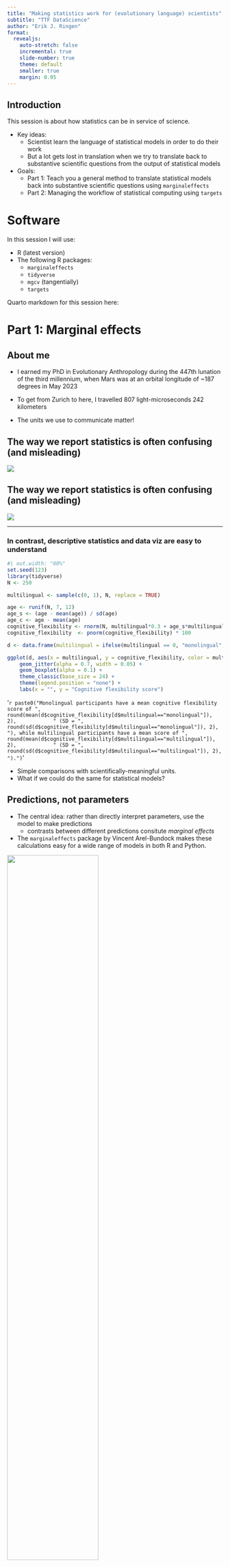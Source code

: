 ```yaml
---
title: "Making statistics work for (evolutionary language) scientists"
subtitle: "TTF DataScience"
author: "Erik J. Ringen"
format:
  revealjs:
    auto-stretch: false
    incremental: true
    slide-number: true
    theme: default
    smaller: true
    margin: 0.05
---
```


## Introduction

This session is about how statistics can be in service of science.

- Key ideas:
    - Scientist learn the language of statistical models in order to do their work
    - But a lot gets lost in translation when we try to translate back to substantive scientific questions from the output of statistical models

- Goals:
    - Part 1: Teach you a general method to translate statistical models back into substantive scientific questions using `marginaleffects`
    - Part 2: Managing the workflow of statistical computing using `targets`

# Software

In this session I will use:

- R (latest version)
- The following R packages:
    - `marginaleffects`
    - `tidyverse`
    - `mgcv` (tangentially)
    - `targets`

Quarto markdown for this session here:


# Part 1: Marginal effects

## About me

- I earned my PhD in Evolutionary Anthropology <span class="fragment strike">during the 447th lunation of the third millennium, when Mars was at an orbital longitude of ~187 degrees</span><span class="fragment"> in May 2023</span>

- To get from Zurich to here, I travelled <span class="fragment strike">807 light-microseconds</span><span class="fragment"> 242 kilometers</span>

- The units we use to communicate matter!

## The way we report statistics is often confusing (and misleading)

![](figures/confusing_stats.png)

## The way we report statistics is often confusing (and misleading)

![](figures/regression_table.png)

---

### In contrast, descriptive statistics and data viz are easy to understand

```r
#| out.width: "60%"
set.seed(123)
library(tidyverse)
N <- 250

multilingual <- sample(c(0, 1), N, replace = TRUE)

age <- runif(N, 7, 12)
age_s <- (age - mean(age)) / sd(age)
age_c <- age - mean(age)
cognitive_flexibility <- rnorm(N, multilingual*0.3 + age_s*multilingual*0.2 + age_s*0.1, 0.5)
cognitive_flexibility  <- pnorm(cognitive_flexibility) * 100

d <- data.frame(multilingual = ifelse(multilingual == 0, "monolingual", "multilingual"), cognitive_flexibility = cognitive_flexibility, age = age, age_c = age_c)

ggplot(d, aes(x = multilingual, y = cognitive_flexibility, color = multilingual)) +
    geom_jitter(alpha = 0.7, width = 0.05) +
    geom_boxplot(alpha = 0.1) +
    theme_classic(base_size = 24) +
    theme(legend.position = "none") +
    labs(x = "", y = "Cognitive flexibility score")
```

'`r paste0("Monolingual participants have a mean cognitive flexibility score of ", 
           round(mean(d$cognitive_flexibility[d$multilingual=="monolingual"]), 2),
           " (SD = ", 
           round(sd(d$cognitive_flexibility[d$multilingual=="monolingual"]), 2),
           "), while multilingual participants have a mean score of ", 
           round(mean(d$cognitive_flexibility[d$multilingual=="multilingual"]), 2),
           " (SD = ",
           round(sd(d$cognitive_flexibility[d$multilingual=="multilingual"]), 2),
           ").")`'

- Simple comparisons with scientifically-meaningful units.
- What if we could do the same for statistical models?

## Predictions, not parameters
- The central idea: rather than directly interpret parameters, use the model to make predictions
    - contrasts between different predictions consitute *marginal effects*
- The `marginaleffects` package by Vincent Arel-Bundock makes these calculations easy for a wide range of models in both R and Python.

![](figures/model_to_meaning.png){width="65%"}

## In simple models, a parameter might be all we need

:::: {.columns}
::: {.column width="60%"}
- Example: do multilingual children have greater cognitive flexibility than monolingual children?
    - *Data*: 200 children from some population
    - *Estimand*: what is the average difference in cognitive flexibility (measured by a psychometric instrument ranging from 0 to 100) between multilingual and monolingual children?
    - *Estimate*: 'Multilingual participants have an average cognitive flexibility score of 11.908 [5.386, 18.430] points higher than monolingual participants.'
:::

::: {.column width="40%"}
::: {.fragment}
```r
ggplot(d, aes(x = multilingual, y = cognitive_flexibility, color = multilingual)) +
    geom_jitter(alpha = 0.7, width = 0.05) +
    geom_boxplot(alpha = 0.1) +
    theme_classic(base_size = 24) +
    theme(legend.position = "none") +
    labs(x = "", y = "Cognitive flexibility")
```
:::

::: {.fragment}
```r
summary(lm(cognitive_flexibility ~ multilingual))
```
:::
:::
::::

## A regression is a machine that makes predictions

$$ \text{Cognitive flexibility} = \alpha + \beta \times \text{Multilingual} + \epsilon $$
$$ \epsilon \sim \text{Normal}(0, \sigma^2) $$

- The parts of the machine are the parameters ($\alpha, \beta, \sigma$):
  - To make a prediction for a monolingual child, just take the intercept ($\alpha$).
  - To make a prediction for a multilingual child, add the coefficient for multilingual ($\beta$) to the intercept.
- Linear regression is such a simple machine that it offers a 1:1 mapping between the parameters and the estimand (average difference between multilingual and monolingual children).

## Interactions

![](figures/hall_of_mirrors.png){width="65%"}

## Interactions imply heterogeneity

:::: {.columns}

::: {.column width="60%"}
- For a given child, let $Y_i(\text{multilingual})$ be the outcome if the child is multilingual and $Y_i(\text{monolingual})$ be the outcome if the child is monolingual. 

- The estimand is the average difference in potential outcomes: $\frac{1}{N} \sum_{i=1}^N [Y_i(\text{multilingual}) - Y_i(\text{monolingual})]$. Known as the *average treatment effect* (ATE), or average marginal effect (AME).

- In our simple linear regression, all children are identical, conditional on their mono/multilingual status, which allows us to reduce the estimand to a single parameter.
:::

::: {.column width="40%"}
::: {.fragment}
![](figures/ATE.png){width="75%"}
:::
:::

::::

## Interactions imply heterogeneity

:::: {.columns}
::: {.column width="60%"}
```r
m_centered <- lm(cognitive_flexibility ~ multilingual * age_c)

summary(m_centered)
```
:::

::: {.column width="40%"}
```r
ggplot(d, aes(x = age_c, y = cognitive_flexibility, color = multilingual)) +
    geom_point(alpha = 0.7) +
    geom_smooth(method = "lm", se = FALSE) +
    theme_classic(base_size = 28) +
    theme(legend.title = element_blank()) +
    scale_color_manual(values = c("monolingual" = "royalblue", 
                                "multilingual" = "darkorange")) +
    labs(x = "Age (centered)", y = "Cognitive flexibility")
```
:::
::::

- Which coefficient corresponds to the estimand (average marginal effect)?
    - None! The AME depends on the distribution of the moderator (age):
        - The magnitude of the multilingual effect depends on age--now it matters which children we are averaging over.

## Meaning of interaction term is highly contextual

On the previous slide, the interaction term was mean-centered. What if we use the raw age variable instead?

:::: {.columns}
::: {.column width="60%"}
```r
m_uncentered <- lm(cognitive_flexibility ~ multilingual * age)

summary(m_uncentered)
```
:::

::: {.column width="40%"}
```r
ggplot(d, aes(x = age, y = cognitive_flexibility, color = multilingual)) +
    geom_point(alpha = 0.7) +
    geom_smooth(method = "lm", se = FALSE) +
    theme_classic(base_size = 28) +
    theme(legend.title = element_blank()) +
    scale_color_manual(values = c("monolingual" = "royalblue", 
                                "multilingual" = "darkorange")) +
    labs(x = "Age", y = "Cognitive flexibility")
```
:::
::::

## Getting started with `marginaleffects`: predictions

```r
library(marginaleffects)

uncentered_model <- lm(cognitive_flexibility ~ multilingual * age, data = d)

preds <- predictions(uncentered_model)

preds |> 
    as.data.frame() |> 
    select(rowid, multilingual, age, estimate, conf.low, conf.high) |> 
    print(digits = 2)
```

## Getting started with `marginaleffects`: predictions

```r
library(marginaleffects)

centered_model <- lm(cognitive_flexibility ~ multilingual * age_c, data = d)

preds <- predictions(centered_model)

preds |> 
    as.data.frame() |> 
    select(rowid, multilingual, age_c, estimate, conf.low, conf.high) |> 
    print(digits = 2)
```

## From predictions to comparisons

```r
comparisons <- comparisons(uncentered_model, variables = "multilingual")

comparisons |> 
    as.data.frame() |> 
    select(rowid, contrast, age, estimate, conf.low, conf.high) |> 
    print(digits = 2)
```

## Calcualting average marginal effects

```r
AME <- avg_comparisons(uncentered_model)

AME |> 
    as.data.frame() |> 
    select(term, contrast, estimate, conf.low, conf.high) |> 
    print(digits = 2)
```

## marginaleffects can also make plots

```r
plot_predictions(uncentered_model, condition = list("multilingual"))
```

## marginaleffects can also make plots

```r
plot_predictions(uncentered_model, condition = list("age"))
```

## marginaleffects can also make plots

```r
plot_predictions(uncentered_model, condition = list("age", "multilingual"))
```

## marginaleffects can also make plots

Because the plots are made with `ggplot2`, we can customize them as we like.

```r
#| out.width: "75%"
plot_predictions(uncentered_model, condition = list("age", "multilingual")) +
    theme_classic(base_size = 24) +
    theme(legend.title = element_blank()) +
    scale_color_manual(values = c("monolingual" = "royalblue", 
                                "multilingual" = "darkorange")) +
    scale_fill_manual(values = c("monolingual" = "royalblue", 
                                "multilingual" = "darkorange")) +
    labs(x = "Age", y = "Cognitive flexibility score")
```

## Generalized linear models

- GLMs such as logistic regression and Poisson regression are also supported by `marginaleffects`.

- Good news for us, because *everything* interacts in a GLM due to the link function (e.g., logit, log, softmax). 
    - Extremely easy to mislead ourselves if we try to interpret parameters.

## Logistic regression

- Hypothetical dataset: Touchscreen experiment with Chimpanzees
    - After viewing a stimulus, the chimpanzee touches the screen on either the 'Agent' or the 'Patient' in a scence.
    - Estimand: what is the average *difference* in the probability of touching the 'Agent' side between two conditions ('experimental' vs 'control')?
        - $\frac{1}{N} \sum_{i=1}^N [P(Y_i = \text{Agent} | \text{experimental}) - P(Y_i = \text{Agent} | \text{control})]$

![](figures/chimp_touchscreen.webp){width="50%"}

## Logistic regression

```r
N <- 60

condition <- rep(c("experimental", "control"), N/2)
sex <- sample(c("male", "female"), N, prob = c(0.35, 0.65), replace = TRUE)
mu <- 0.4 + (1.5 * (condition == "experimental")) + (0.25 * (sex == "male"))

agent <- rbinom(N, 1, plogis(mu))

d <- data.frame(agent = agent, condition = condition, sex = sex)
```

$$ \text{Agent} \sim \text{Bernoulli}(\pi) $$
$$ \pi = \text{logit}^{-1}(\alpha + \beta \times \text{experimental}) $$

```r
logistic_model <- glm(agent ~ condition, data = d, family = binomial)

summary(logistic_model)
```

## Logistic regression

![](figures/logistic_compression.png){width="50%"}

- Even with just a single predictor, we cannot get our estimate from looking at model coefficients. 

- Due to the link function, the effect of the experimental condition depends on the intercept.

- 'Mechanistic' rather than conceptual interaction.
    - To get the AME we need to calculate:
        - $\frac{1}{1 + e^{-(\alpha + \beta \times \text{experimental})}} - \frac{1}{1 + e^{-\alpha}}$

## Logistic regression

The marginal effect on the probability scale for a log odds ratio of `r round(coef(logistic_model)["conditionexperimental"], 2)` depends strongly on the intercept!

```r
par(cex = 1.5)
curve(plogis(x + coef(logistic_model)["conditionexperimental"]) - plogis(x), from = -5, to = 5, xlab = "Intercept (log odds scale)", ylab = "AME (probability scale)")
```
        
## *marginaleffects* to the rescue

```r
AME <- avg_comparisons(logistic_model, variables = "condition")

AME |> 
    as.data.frame() |> 
    select(term, contrast, estimate, conf.low, conf.high) |> 
    print(digits = 2)
```

```r
#| out.width: "70%"
plot_predictions(logistic_model, condition = list("condition")) + theme_classic(base_size = 24) + ylab("Pr(Agent)")
```

- NOTE: I should write out the estimate in line with the original goal to make the outputs easier to report and interpret.

## But how does it work?

- For frequentist models, `marginaleffects` by default uses the delta method (Taylor series expansion)
    - Various bootstrap and weighting methods supported

- For Bayesian models (e.g., fit with `brms`), `marginaleffects`, uses full posterior draws

- More info: https://marginaleffects.com/chapters/uncertainty.html

## Review thus far

Reporting model results using `marginaleffects`:

- Makes your model results easier to communicate
- Avoid misinterpreting the *magnitude* of effects
- Avoid misinterpreting the *direction* of effects

## Non-linear effects

Example: relationship between population density and structural diversity in language (measured by normalized entropy)

```r
library(MASS)  # for mvrnorm

# Generate synthetic data
set.seed(123)
n <- 200

# Create log-scaled population density
log_density <- runif(n, -2, 8)

# Create covariance matrix using squared exponential kernel
dist_mat <- as.matrix(dist(log_density))
sigma <- 0.55    # increased variance
l <- 0.20       # decreased length scale for more wiggles
K <- sigma^2 * exp(-dist_mat^2 / (2*l^2))

# Generate smooth function values using Gaussian process
diag(K) <- diag(K) + 0.5
gp_component <- mvrnorm(1, mu=rep(0, n), Sigma=K)

# Add linear trend and normalize
linear_trend <- 0.3 * log_density  # linear component
combined <- gp_component + linear_trend
structural_diversity <- plogis(combined)

# Create data frame
d <- data.frame(
  log_density = log_density,
  structural_diversity = structural_diversity
)

# Plot
ggplot(d, aes(x=log_density, y=structural_diversity)) +
  geom_point(alpha=0.7) +
  geom_smooth(method="gam", formula = y ~ s(x, k=8)) +  # increased k for more wiggles
  theme_classic(base_size = 18) +
  labs(x="Log population density", 
       y="Structural diversity\n(normalized entropy)") +
  ylim(0, 1)
```

## Non-linear effects

```r
#| out.width: "60%"
library(mgcv)
gam_model <- mgcv::gam(structural_diversity ~ s(log_density))

summary(gam_model)
```

## Non-linear effects

:::: {.columns}
::: {.column width="50%"}
```r
slopes_df <- slopes(gam_model) |> 
    as.data.frame() |> 
    dplyr::select(estimate, conf.low, conf.high, log_density, structural_diversity)

print(slopes_df, digits = 2)
```
:::

::: {.column width="50%"}
```r
# Create segments for slopes
slope_segments <- slopes_df |>
    dplyr::slice(seq(1, n(), by = 10)) |>
    mutate(
        x_start = log_density - 0.25,
        x_end = log_density + 0.25,
        y_start = structural_diversity - (0.25 * estimate),
        y_end = structural_diversity + (0.25 * estimate)
    )

ggplot() +
    # Original data points
    geom_point(data = d, aes(x = log_density, y = structural_diversity), 
               alpha = 0.3) +
    # GAM smooth
    geom_smooth(data = d, aes(x = log_density, y = structural_diversity),
                method = "gam", formula = y ~ s(x, k=8), color = "blue") +
    # Slope segments
    geom_segment(data = slope_segments,
                aes(x = x_start, xend = x_end, 
                    y = y_start, yend = y_end),
                color = "red", size = 1) +
    theme_classic(base_size = 18) +
    labs(x = "Log population density",
         y = "Structural diversity")
```
:::
::::

## Non-linear effects: average slopes

$\mathbb{E}\left[\frac{\partial \text{structural diversity}}{\partial \text{ log pop density}}\right]$

```r
avg_slopes(gam_model) |> 
    as.data.frame() |> 
    dplyr::select(term, estimate, conf.low, conf.high) |> 
    print(digits = 2)
```


## Bigger picture

- Interpreting regression models is a full of traps that can substantivey change our conclusions. Working with predictions and marginal effects allows us to avoid many of these traps.

- marginaleffects can be used with a huge array of models:
    - linear models, generalized linear models  (e.g., 'lm', 'glm')
    - generalized additive models (e.g., 'mgcv', 'gamm4')
    - multilevel models (e.g., 'lme4', 'glmmTMB')
    - Bayesian models (e.g., 'brms')
    - machine learning models (e.g., 'tidymodels', 'mlr3')

## Can marginal effects improve the reliability of science?

- On the one hand, we can avoid falling into many of the traps of interpreting model parameters.

- On the other hand, this way of doing things brings the *estimand* into focus. We are being more explicit about the quantity we are trying to estimate--*which is not tied to any particular model.*

## Red Card Dataset

2,053 soccer players in the first male divisions of England, Germany, France, and Spain in the 2012–2013 season.

Outcome: number of red cards recieved for 146,028 player-referee dyads.

![](figures/red_card_in_soccer.jpg){width="50%"}

## Many analysts, many estimates

"Are soccer players with dark skin tone more likely than those with light skin tone to receive red cards from referees?"

![](figures/many_analysts_title.png){width="65%"}

## Many analysts, many estimates

"Are soccer players with dark skin tone more likely than those with light skin tone to receive red cards from referees?"

![](figures/many_analysts_results.jpeg){width="80%"}

----

![](figures/hidden_universe_uncertainty.png){width="80%"}

----

## Who watches the watchmen? Reanalysis of the meta-analysis

![](figures/many_analysts_reanalysis.png){width="80%"}

## Many analysts, many *estimands*

![](figures/causal_diagrams_RQ.jpeg){width="80%"}

"Thus, we argue that the results obtained in the CSI showed such a large variation because the 29 teams pursued (at least) four different research questions and therefore used different research designs."

----

![](figures/many_analysts1.png){width="80%"}

----

Controlled direct effect: $E[Y(\text{dark}) - Y(\text{light}) | M = m]$; 486 parametric models

![](figures/many_analysts2.png){width="75%"}

## 

Causal (not statistical) assumptions needed to inform research design

![](figures/DAG_triangle.png)

----

![Three critical choices in quantitative research. From: Lundberg, I., Johnson, R., & Stewart, B. M. (2021). What is your estimand? Defining the target quantity connects statistical evidence to theory. American Sociological Review, 86(3), 532-565.](figures/estimand_flow.png)


## Breakout session (10-15 minutes)

Goal:
    - Write down the *estimand* for one of your research questions
        - Remember: this is a unit-specific comparison, ideally with reference to a specific population.
    - Draft a statistical model that you could use as your *estimator*
    - Write down the marginaleffects code that would yield your *estimate*
    - If you don't have the relevant software on your laptop, find a neighbor who does.
    - Pseudocode is fine!

## Report-back/Q&A session

- How did it go? What friction did you encounter?

# Part 2: Towards a less stressful computational workflow

---

Statistics can feel like a thankless list of things that all have to be right or else *nothing* is right.
    - Not totally wrong, but leads to anxiety
- Calls to improve statistical practice in science imply time commitments:
    - More time for training
    - More time for coding tasks (recall the multiverse)

## Academic time allocation

![](figures/time_allocation.png){width="75%"}

Brauer, K. (2021). " I'll Finish It This Week" And Other Lies. arXiv preprint arXiv:2103.16574.

## Harsh realities

- Time allocation is a zero-sum game
    - Time spent on doing better statistics is time that could be spent on the many other aspects of science and professional development

- If raise the bar on statistical pracitce we need workflows that are reproducible, understandable, and which reduce cognitive burden.

## The tangled web of data analysis

![](figures/tangled_web.png){width="75%"}

- What happens when Reviewer #2 asks for a change to the data/model?

## `targets`

- Encodes every step of your data analysis as a directed acyclic graph

- Automatically detects dependencies between parts of your pipeline, which means:
    - If you change some part of your pipeline, `targets` will rerun (only) the parts that depend on that part.

## Use one of the synthetic datasets from Part 1

## tar_visnetwork()

## tar_make()

## See what happens if we change the data

## See what happens if we change the plot

## Example of how this works at scale (Vanessa paper)





